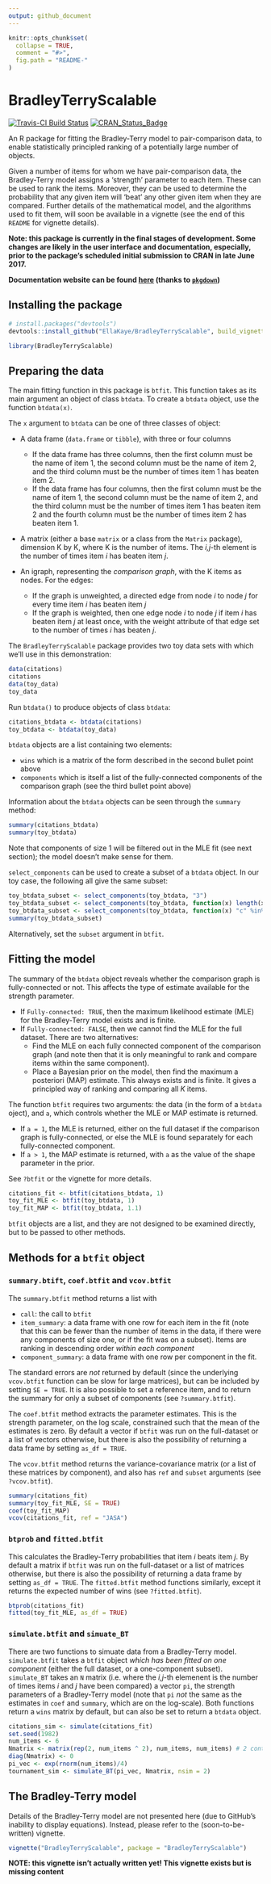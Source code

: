```yaml
---
output: github_document
---
```


<!-- README.md is generated from README.Rmd. Please edit that file -->

```r
knitr::opts_chunk$set(
  collapse = TRUE,
  comment = "#>",
  fig.path = "README-"
)
```

# BradleyTerryScalable

[![Travis-CI Build Status](https://travis-ci.org/EllaKaye/BradleyTerryScalable.svg?branch=master)](https://travis-ci.org/EllaKaye/BradleyTerryScalable)
[![CRAN_Status_Badge](http://www.r-pkg.org/badges/version/BradleyTerryScalable)](https://cran.r-project.org/package=BradleyTerryScalable)

An R package for fitting the Bradley-Terry model to pair-comparison data, to enable statistically principled ranking of a potentially large number of objects. 

Given a number of items for whom we have pair-comparison data, the Bradley-Terry model assigns a 'strength' parameter to each item. These can be used to rank the items. Moreover, they can be used to determine the probability that any given item will 'beat' any other given item when they are compared. Further details of the mathematical model, and the algorithms used to fit them, will soon be available in a vignette (see the end of this `README` for vignette details).

**Note: this package is currently in the final stages of development.  Some changes are likely in the user interface and documentation, especially, prior to the package's scheduled initial submission to CRAN in late June 2017.**

**Documentation website can be found [here](https://ellakaye.github.io/BradleyTerryScalable/) (thanks to [`pkgdown`](https://github.com/hadley/pkgdown))**

## Installing the package
```r
# install.packages("devtools")
devtools::install_github("EllaKaye/BradleyTerryScalable", build_vignettes = TRUE)
```

```r
library(BradleyTerryScalable)
```

## Preparing the data
The main fitting function in this package is `btfit`. This function takes as its main argument an object of class `btdata`. To create a `btdata` object, use the function `btdata(x)`.

The `x` argument to `btdata` can be one of three classes of object:

- A data frame (`data.frame` or `tibble`), with three or four columns
    - If the data frame has three columns, then the first column must be the name of item 1, the second column must be the name of item 2, and the third column must be the number of times item 1 has beaten item 2.
    - If the data frame has four columns, then the first column must be the name of item 1, the second column must be the name of item 2, and the third column must be the number of times item 1 has beaten item 2 and the fourth column must be the number of times item 2 has beaten item 1.
    
- A matrix (either a base `matrix` or a class from the `Matrix` package), dimension K by K, where K is the number of items. The *i,j*-th element is the number of times item *i* has beaten item *j*.

- An igraph, representing the *comparison graph*, with the K items as nodes. For the edges: 
    - If the graph is unweighted, a directed edge from node *i* to node *j* for every time item *i* has beaten item *j*
    - If the graph is weighted, then one edge node *i* to node *j* if item *i* has beaten item *j* at least once, with the weight attribute of that edge set to the number of times *i* has beaten *j*.
    
The `BradleyTerryScalable` package provides two toy data sets with which we'll use in this demonstration:

```r
data(citations)
citations
data(toy_data)
toy_data
```

Run `btdata()` to produce objects of class `btdata`:
```r
citations_btdata <- btdata(citations)
toy_btdata <- btdata(toy_data)
```

`btdata` objects are a list containing two elements: 

- `wins` which is a matrix of the form described in the second bullet point above
- `components` which is itself a list of the fully-connected components of the comparison graph (see the third bullet point above)

Information about the `btdata` objects can be seen through the `summary` method:
```r
summary(citations_btdata)
summary(toy_btdata)
```

Note that components of size 1 will be filtered out in the MLE fit (see next section); the model doesn't make sense for them.

`select_components` can be used to create a subset of a `btdata` object. In our toy case, the following all give the same subset:
```r
toy_btdata_subset <- select_components(toy_btdata, "3")
toy_btdata_subset <- select_components(toy_btdata, function(x) length(x) == 4)
toy_btdata_subset <- select_components(toy_btdata, function(x) "c" %in% x)
summary(toy_btdata_subset)
```

Alternatively, set the `subset` argument in `btfit`.

## Fitting the model
The summary of the `btdata` object reveals whether the comparison graph is fully-connected or not. This affects the type of estimate available for the strength parameter.

- If `Fully-connected: TRUE`, then the maximum likelihood estimate (MLE) for the Bradley-Terry model exists and is finite.
- If `Fully-connected: FALSE`, then we cannot find the MLE for the full dataset. There are two alternatives:
    - Find the MLE on each fully connected component of the comparison graph (and note then that it is only meaningful to rank and compare items within the same component).
    - Place a Bayesian prior on the model, then find the maximum a posteriori (MAP) estimate. This always exists and is finite. It gives a principled way of ranking and comparing all *K* items.

The function `btfit` requires two arguments: the data (in the form of a `btdata` oject), and `a`, which controls whether the MLE or MAP estimate is returned.

- If `a = 1`, the MLE is returned, either on the full dataset if the comparison graph is fully-connected, or else the MLE is found separately for each fully-connected component.
- If `a > 1`, the MAP estimate is returned, with `a` as the value of the shape parameter in the prior.

See `?btfit` or the vignette for more details.

```r
citations_fit <- btfit(citations_btdata, 1)
toy_fit_MLE <- btfit(toy_btdata, 1)
toy_fit_MAP <- btfit(toy_btdata, 1.1)
```

`btfit` objects are a list, and they are not designed to be examined directly, but to be passed to other methods. 
    
## Methods for a `btfit` object
### `summary.btift`, `coef.btfit` and `vcov.btfit`
The `summary.btfit` method returns a list with

- `call`: the call to `btfit`
- `item_summary`: a data frame with one row for each item in the fit (note that this can be fewer than the number of items in the data, if there were any components of size one, or if the fit was on a subset). Items are ranking in descending order *within each component*
- `component_summary`: a data frame with one row per component in the fit.

The standard errors are *not* returned by default (since the underlying `vcov.btfit` function can be slow for large matrices), but can be included by setting `SE = TRUE`. It is also possible to set a reference item, and to return the summary for only a subset of components (see `?summary.btfit`).

The `coef.btfit` method extracts the parameter estimates. This is the strength parameter, on the log scale, constrained such that the mean of the estimates is zero. By default a vector if `btfit` was run on the full-dataset or a list of vectors otherwise, but there is also the possibility of returning a data frame by setting `as_df = TRUE`.

The `vcov.btfit` method returns the variance-covariance matrix (or a list of these matrices by component), and also has `ref` and `subset` arguments (see `?vcov.btfit`).

```r
summary(citations_fit)
summary(toy_fit_MLE, SE = TRUE)
coef(toy_fit_MAP)
vcov(citations_fit, ref = "JASA")
```

### `btprob` and `fitted.btfit`
This calculates the Bradley-Terry probabilities that item *i* beats item *j*. By default a matrix if `btfit` was run on the full-dataset or a list of matrices otherwise, but there is also the possibility of returning a data frame by setting `as_df = TRUE`. The `fitted.btfit` method functions similarly, except it returns the expected number of wins (see `?fitted.btfit`).
```r
btprob(citations_fit)
fitted(toy_fit_MLE, as_df = TRUE)
```

### `simulate.btfit` and `simuate_BT`
There are two functions to simuate data from a Bradley-Terry model. `simulate.btfit` takes a `btfit` object *which has been fitted on one component* (either the full dataset, or a one-component subset). `simulate_BT` takes an `N` matrix (i.e. where the *i,j*-th elemenent is the number of times items *i* and *j* have been compared) a vector `pi`, the strength parameters of a Bradley-Terry model (note that `pi` *not* the same as the estimates in `coef` and `summary`, which are on the log-scale). Both functions return a `wins` matrix by default, but can also be set to return a `btdata` object.
```r
citations_sim <- simulate(citations_fit)
set.seed(1982)
num_items <- 6
Nmatrix <- matrix(rep(2, num_items ^ 2), num_items, num_items) # 2 contests between every pair, systematic
diag(Nmatrix) <- 0
pi_vec <- exp(rnorm(num_items)/4)
tournament_sim <- simulate_BT(pi_vec, Nmatrix, nsim = 2)
```

## The Bradley-Terry model
Details of the Bradley-Terry model are not presented here (due to GitHub's inability to display equations). Instead, please refer to the (soon-to-be-written) vignette.
```r
vignette("BradleyTerryScalable", package = "BradleyTerryScalable")
```
**NOTE: this vignette isn't actually written yet! This vignette exists but is missing content**

